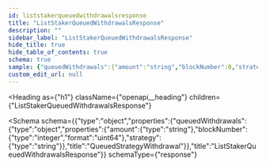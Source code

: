 ```yaml
---
id: liststakerqueuedwithdrawalsresponse
title: "ListStakerQueuedWithdrawalsResponse"
description: ""
sidebar_label: "ListStakerQueuedWithdrawalsResponse"
hide_title: true
hide_table_of_contents: true
schema: true
sample: {"queuedWithdrawals":{"amount":"string","blockNumber":0,"strategy":"string"}}
custom_edit_url: null
---
```



<Heading
  as={"h1"}
  className={"openapi__heading"}
  children={"ListStakerQueuedWithdrawalsResponse"}
>
</Heading>





<Schema
  schema={{"type":"object","properties":{"queuedWithdrawals":{"type":"object","properties":{"amount":{"type":"string"},"blockNumber":{"type":"integer","format":"uint64"},"strategy":{"type":"string"}},"title":"QueuedStrategyWithdrawal"}},"title":"ListStakerQueuedWithdrawalsResponse"}}
  schemaType={"response"}
>
  
</Schema>
            